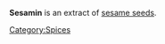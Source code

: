 {{Orphan|date=November 2006}}
'''Sesamin''' is an extract of [[sesame|sesame seeds]].

[[Category:Spices]]


{{ingredient-stub}}
